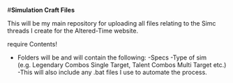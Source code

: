 #**Simulation Craft Files**

This will be my main repository for uploading all files relating to the Simc threads I create for the Altered-Time website. 

require Contents!

- Folders will be and will contain the following:
     -Specs
     -Type of sim (e.g. Legendary Combos Single Target, Talent Combos Multi Target etc.)
     -This will also include any .bat files I use to automate the process.

